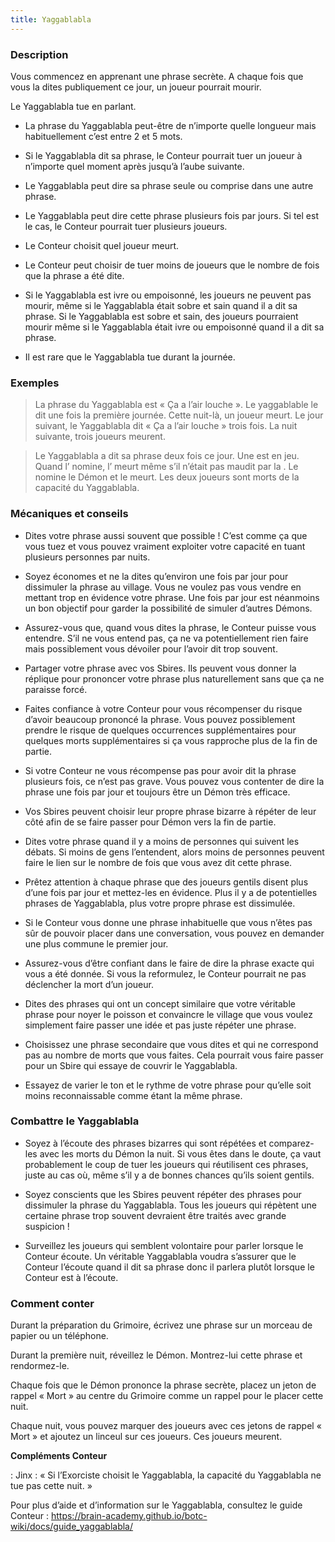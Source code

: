 ```yaml
---
title: Yaggablabla
---
```



<Role YAGGABLABLA header />

### Description

Vous commencez en apprenant une phrase secrète. A chaque fois que vous la dites publiquement ce jour, un joueur pourrait mourir.

Le Yaggablabla tue en parlant.

-	La phrase du Yaggablabla peut-être de n’importe quelle longueur mais habituellement c’est entre 2 et 5 mots.

-	Si le Yaggablabla dit sa phrase, le Conteur pourrait tuer un joueur à n’importe quel moment après jusqu’à l’aube suivante. 

-	Le Yaggablabla peut dire sa phrase seule ou comprise dans une autre phrase.

-	Le Yaggablabla peut dire cette phrase plusieurs fois par jours. Si tel est le cas, le Conteur pourrait tuer plusieurs joueurs.

-	Le Conteur choisit quel joueur meurt.

-	Le Conteur peut choisir de tuer moins de joueurs que le nombre de fois que la phrase a été dite.

-	Si le Yaggablabla est ivre ou empoisonné, les joueurs ne peuvent pas mourir, même si le Yaggablabla était sobre et sain quand il a dit sa phrase. Si le Yaggablabla est sobre et sain, des joueurs pourraient mourir même si le Yaggablabla était ivre ou empoisonné quand il a dit sa phrase.

-	Il est rare que le Yaggablabla tue durant la journée.

### Exemples

> La phrase du Yaggablabla est « Ça a l’air louche ». Le yaggablable le dit une fois la première journée. Cette nuit-là, un joueur meurt. Le jour suivant, le Yaggablabla dit « Ça a l’air louche » trois fois. La nuit suivante, trois joueurs meurent. 

> Le Yaggablabla a dit sa phrase deux fois ce jour. Une <Role SORCIERE /> est en jeu. Quand l’<Role HERETIQUE /> nomine, l’<Role HERETIQUE /> meurt même s’il n’était pas maudit par la <Role SORCIERE />. Le <Role GOLEM /> nomine le Démon et le <Role GOLEM /> meurt. Les deux joueurs sont morts de la capacité du Yaggablabla.

### Mécaniques et conseils

-	Dites votre phrase aussi souvent que possible ! C’est comme ça que vous tuez et vous pouvez vraiment exploiter votre capacité en tuant plusieurs personnes par nuits.

-	Soyez économes et ne la dites qu’environ une fois par jour pour dissimuler la phrase au village. Vous ne voulez pas vous vendre en mettant trop en évidence votre phrase. Une fois par jour est néanmoins un bon objectif pour garder la possibilité de simuler d’autres Démons.

-	Assurez-vous que, quand vous dites la phrase, le Conteur puisse vous entendre. S’il ne vous entend pas, ça ne va potentiellement rien faire mais possiblement vous dévoiler pour l’avoir dit trop souvent.

-	Partager votre phrase avec vos Sbires. Ils peuvent vous donner la réplique pour prononcer votre phrase plus naturellement sans que ça ne paraisse forcé.

-	Faites confiance à votre Conteur pour vous récompenser du risque d’avoir beaucoup prononcé la phrase. Vous pouvez possiblement prendre le risque de quelques occurrences supplémentaires pour quelques morts supplémentaires si ça vous rapproche plus de la fin de partie.

-	Si votre Conteur ne vous récompense pas pour avoir dit la phrase plusieurs fois, ce n’est pas grave. Vous pouvez vous contenter de dire la phrase une fois par jour et toujours être un Démon très efficace.

-	Vos Sbires peuvent choisir leur propre phrase bizarre à répéter de leur côté afin de se faire passer pour Démon vers la fin de partie. 

-	Dites votre phrase quand il y a moins de personnes qui suivent les débats. Si moins de gens l’entendent, alors moins de personnes peuvent faire le lien sur le nombre de fois que vous avez dit cette phrase. 

-	Prêtez attention à chaque phrase que des joueurs gentils disent plus d’une fois par jour et mettez-les en évidence. Plus il y a de potentielles phrases de Yaggablabla, plus votre propre phrase est dissimulée. 

-	Si le Conteur vous donne une phrase inhabituelle que vous n’êtes pas sûr de pouvoir placer dans une conversation, vous pouvez en demander une plus commune le premier jour.

-	Assurez-vous d’être confiant dans le faire de dire la phrase exacte qui vous a été donnée. Si vous la reformulez, le Conteur pourrait ne pas déclencher la mort d’un joueur.

-	Dites des phrases qui ont un concept similaire que votre véritable phrase pour noyer le poisson et convaincre le village que vous voulez simplement faire passer une idée et pas juste répéter une phrase.

-	Choisissez une phrase secondaire que vous dites et qui ne correspond pas au nombre de morts que vous faites. Cela pourrait vous faire passer pour un Sbire qui essaye de couvrir le Yaggablabla.

-	Essayez de varier le ton et le rythme de votre phrase pour qu’elle soit moins reconnaissable comme étant la même phrase. 

### Combattre le Yaggablabla

-	Soyez à l’écoute des phrases bizarres qui sont répétées et comparez-les avec les morts du Démon la nuit. Si vous êtes dans le doute, ça vaut probablement le coup de tuer les joueurs qui réutilisent ces phrases, juste au cas où, même s’il y a de bonnes chances qu’ils soient gentils. 

-	Soyez conscients que les Sbires peuvent répéter des phrases pour dissimuler la phrase du Yaggablabla. Tous les joueurs qui répètent une certaine phrase trop souvent devraient être traités avec grande suspicion !

-	Surveillez les joueurs qui semblent volontaire pour parler lorsque le Conteur écoute. Un véritable Yaggablabla voudra s’assurer que le Conteur l’écoute quand il dit sa phrase donc il parlera plutôt lorsque le Conteur est à l’écoute.

### Comment conter

Durant la préparation du Grimoire, écrivez une phrase sur un morceau de papier ou un téléphone. 

Durant la première nuit, réveillez le Démon. Montrez-lui cette phrase et rendormez-le.

Chaque fois que le Démon prononce la phrase secrète, placez un jeton de rappel « Mort » au centre du Grimoire comme un rappel pour le placer cette nuit.

Chaque nuit, vous pouvez marquer des joueurs avec ces jetons de rappel « Mort » et ajoutez un linceul sur ces joueurs. Ces joueurs meurent.

**Compléments Conteur**

<Role EXORCISTE /> : Jinx : « Si l’Exorciste choisit le Yaggablabla, la capacité du Yaggablabla ne tue pas cette nuit. »

Pour plus d’aide et d’information sur le Yaggablabla, consultez le guide Conteur : 
https://brain-academy.github.io/botc-wiki/docs/guide_yaggablabla/